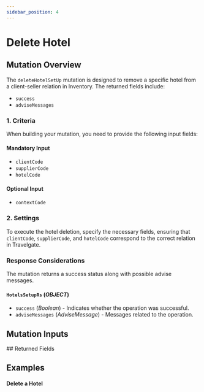```yaml
---
sidebar_position: 4
---
```



# Delete Hotel

## Mutation Overview

The `deleteHotelSetUp` mutation is designed to remove a specific hotel from a client-seller relation in Inventory. The returned fields include:

* `success`
* `adviseMessages`

### 1. Criteria

When building your mutation, you need to provide the following input fields:

#### Mandatory Input
* `clientCode`
* `supplierCode`
* `hotelCode`

#### Optional Input
* `contextCode`

### 2. Settings

To execute the hotel deletion, specify the necessary fields, ensuring that `clientCode`, `supplierCode`, and `hotelCode` correspond to the correct relation in Travelgate.

### Response Considerations

The mutation returns a success status along with possible advise messages.

#### `HotelsSetupRs` (*OBJECT*)
* `success` (*Boolean*) - Indicates whether the operation was successful.
* `adviseMessages` (*AdviseMessage*) - Messages related to the operation.


## Mutation Inputs

<InventoryHotelSetupDeleteInput />
## Returned Fields

<HotelsSetupRs />


## Examples

#### Delete a Hotel

<GraphqlSample query={deleteHotelSetUpMutation} variables={deleteHotelSetUpVariables} />